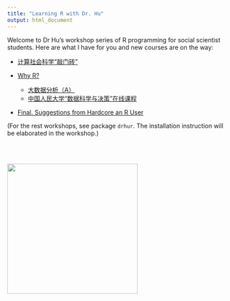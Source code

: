 ```yaml
---
title: "Learning R with Dr. Hu"
output: html_document
---
```


Welcome to Dr Hu's workshop series of R programming for social scientist students. Here are what I have for you and new courses are on the way:

- [计算社会科学“敲门砖”](/slides_gh/slides/courses/rWorkshop/rwhyhow.html)

* <a href="/slides_gh/slides/courses/rWorkshop/RworkshopI.html">Why R?</a>
    - <a href="/slides_gh/slides/courses/rWorkshop/Rworkshop_bigdata.html">大数据分析（A）</a>
    - <a href="/slides_gh/slides/courses/rWorkshop/Rworkshop_ruc.html">中国人民大学“数据科学与决策”在线课程</a>

* <a href="/slides_gh/slides/courses/rWorkshop/Rworkshop_salon.html">Final. Suggestions from Hardcore an R User</a>

(For the rest workshops, see package `drhur`. The installation instruction will be elaborated in the workshop.)

<br><br>

<div class="centered">
<img src="http://103.238.162.29:10002/webdav/sammo3182/figure/goodluck.gif" height="300"/>
</div>